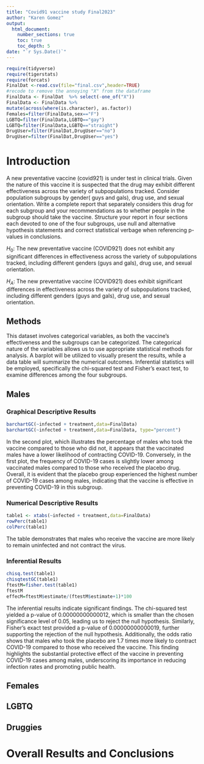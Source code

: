 ```yaml
---
title: "Covid91 vaccine study Final2023"
author: "Karen Gomez"
output: 
  html_document:
    number_sections: true
    toc: true
    toc_depth: 5
date: "`r Sys.Date()`" 
---
```


```r
require(tidyverse)
require(tigerstats)
require(forcats)
FinalDat <-read.csv(file="final.csv",header=TRUE)
#recode to remove the annoying "X" from the dataframe
FinalData <- FinalDat  %>% select(-one_of("X"))
FinalData <- FinalData %>%
mutate(across(where(is.character), as.factor))
Females=filter(FinalData,sex=="F")
LGBTQ=filter(FinalData,LGBTQ=="gay")
LGBTQ=filter(FinalData,LGBTQ=="straight")
DrugUser=filter(FinalDat,DrugUser=="no")
DrugUser=filter(FinalDat,DrugUser=="yes")
```

# Introduction

A new  preventative vaccine (covid921) is under test in clinical trials. Given the nature of this vaccine it is suspected that the drug may exhibit different effectiveness across the variety of subpopulations tracked. Consider population subgroups by gender( guys and gals), drug use, and sexual orientation. Write a complete report that separately considers this drug for each subgroup and your recommendations as to whether people in the subgroup should take the vaccine. Structure your report in four sections each devoted to one of the four subgroups, use null and alternative hypothesis statements and correct statistical verbage when referencing p-values in conclusions.

$H_0$: The new preventative vaccine (COVID921) does not exhibit any significant differences in effectiveness across the variety of subpopulations tracked, including different genders (guys and gals), drug use, and sexual orientation.

$H_A$: The new preventative vaccine (COVID921) does exhibit significant differences in effectiveness across the variety of subpopulations tracked, including different genders (guys and gals), drug use, and sexual orientation.

## Methods

This dataset involves categorical variables, as both the vaccine's effectiveness and the subgroups can be categorized. The categorical nature of the variables allows us to use appropriate statistical methods for analysis. A barplot will be utilized to visually present the results, while a data table will summarize the numerical outcomes. Inferential statistics will be employed, specifically the chi-squared test and Fisher's exact test, to examine differences among the four subgroups.

## Males
### Graphical Descriptive Results

```r
barchartGC(~infected + treatment,data=FinalData)
barchartGC(~infected + treatment,data=FinalData, type="percent")

```

In the second plot, which illustrates the percentage of males who took the vaccine compared to those who did not, it appears that the vaccinated males have a lower likelihood of contracting COVID-19. Conversely, in the first plot, the frequency of COVID-19 cases is slightly lower among vaccinated males compared to those who received the placebo drug. Overall, it is evident that the placebo group experienced the highest number of COVID-19 cases among males, indicating that the vaccine is effective in preventing COVID-19 in this subgroup.

### Numerical Descriptive Results

```r
table1 <- xtabs(~infected + treatment,data=FinalData)
rowPerc(table1)
colPerc(table1)
```

The table demonstrates that males who receive the vaccine are more likely to remain uninfected and not contract the virus.

### Inferential Results

```r
chisq.test(table1)
chisqtestGC(table1)
ftestM=fisher.test(table1)
ftestM
effecM=ftestM$estimate/(ftestM$estimate+1)*100
```

The inferential results indicate significant findings. The chi-squared test yielded a p-value of 0.00000000000012, which is smaller than the chosen significance level of 0.05, leading us to reject the null hypothesis. Similarly, Fisher's exact test provided a p-value of 0.00000000000019, further supporting the rejection of the null hypothesis. Additionally, the odds ratio shows that males who took the placebo are 1.7 times more likely to contract COVID-19 compared to those who received the vaccine. This finding highlights the substantial protective effect of the vaccine in preventing COVID-19 cases among males, underscoring its importance in reducing infection rates and promoting public health.



## Females


## LGBTQ



## Druggies


# Overall Results and Conclusions
